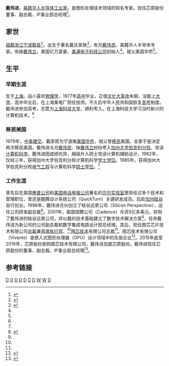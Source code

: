 {{Infobox person
|name        = 戴偉進
|image       = 
|image_size  = 
|caption     = 
|birth_date  = 出生日待查
|birth_place = {{CHN}}[[上海|上海]]
|death_date  = 
|death_place = 
|occupation  = [[美國|美國]][[半导体|半导体]][[工业家|工业家]]
}}

'''戴伟进'''，[[美籍华人|美籍华人]][[半导体|半导体]][[工业家|工业家]]。是图形处理技术领域的知名专家。现任芯原股份董事、副总裁、IP事业部总经理<ref name="dai interview">{{cite web|title=芯原股份 领导团队|url=http://www.verisilicon.com/cn/ExecutiveTeam|accessdate=2020年8月27日|author=芯原股份|date=|format=|publisher=|language=zh-hans|archive-date=2021年1月21日|archive-url=https://web.archive.org/web/20210121091153/https://verisilicon.com/cn/ExecutiveTeam|dead-url=no}}</ref>。

==家世==

[[祖籍|祖籍]][[浙江|浙江]][[宁波|宁波]][[鄞县|鄞县]]<ref name="dai weili">{{cite web|url=http://www.zhyc.com.cn/inhalt.asp?id=132|title=戴伟立：跻身全球高科技巨头的中国女性|publisher=[[中华英才|中华英才]]|author=|date=2010年8月31日|accessdate=2013年8月10日|language=zh-hans|deadurl=yes|archiveurl=https://web.archive.org/web/20131216062554/http://www.zhyc.com.cn/inhalt.asp?id=132|archivedate=2013年12月16日}}</ref>。出生于著名戴氏家族<ref name="dai weijin">{{cite web|url=http://www.zhyc.com.cn/inhalt.asp?id=134|title=戴伟进：图形处理技术领域的华人精英|publisher=中华英才|author=文/图 驻美记者 静舟 本刊记者 坤歌|date=|accessdate=2013年12月20日|language=zh-hans|deadurl=yes|archiveurl=https://web.archive.org/web/20131221003319/http://www.zhyc.com.cn/inhalt.asp?id=134|archivedate=2013年12月21日}}</ref>。有兄[[戴伟民|戴伟民]]，美籍华人半导体专家。有妹[[戴伟立|戴伟立]]，美国亿万富豪、[[美满电子科技公司|美满电子科技公司]]创始人<ref name="dai weili"/>。祖父美国华侨<ref name="dai weili"/>。

==生平==
===早期生涯===
生于[[上海|上海]]。自小喜欢[[物理学|物理学]]，1977年[[高中|高中]]毕业，正值[[文化大革命|文化大革命]]末期，没能上[[大学|大学]]。高中毕业后，在上海某电厂担任技师。不久后中华人民共和国恢复[[高考|高考]]制度。戴伟进参加高考，志愿为[[上海科技大学|上海科技大学]]，顺利考入。在上海科技大学习当时新兴的计算机技术。<ref name="dai weijin"/>

===移居美国===
1979年，[[中美建交|中美建交]]。戴家原为宁波裔[[美国|美国]][[华侨|华侨]]，祖父曾[[移民|移民]]美国，全家于是决定再次移民美国。戴伟进与兄[[戴伟民|戴伟民]]、妹[[戴伟立|戴伟立]]纷纷考入[[加州大学伯克利分校|加州大学伯克利分校]]，攻读[[计算机科学|计算机科学]]。戴伟进因成绩优异，越级升入硕士攻读计算机辅助设计。1982年，仅经三年，获得加州大学伯克利分校计算机科学[[学士学位|学士学位]]。1985年，获得加州大学伯克利分校[[电气工程|电气工程]]与计算机科学[[硕士学位|硕士学位]]。<ref name="dai weijin"/>

===工作生涯===
曾先后在美国[[惠普公司|惠普公司]]和[[美国电话电报公司|美国电话电报公司]]著名的[[贝尔实验室|贝尔实验室]]里担任过多个技术和管理职位，曾还是酷腾设计系统公司（QuickTurn）关键研发成员。后赴[[加州|加州]][[硅谷|硅谷]]自行创业。1996年，戴伟进合伙创立了硅谷远景公司（Silicon Perspective），出任公司研发副总裁<ref name="dai weili nanzhou">{{cite web |url=http://www.infzm.com/content/48425 |title=戴伟立 科技带你去造梦 |publisher=[[南方周末|南方周末]] |author=作者: 南方人物周刊记者 蒯乐昊 |date=2010-08-02 |accessdate=2013年8月10日 |language=zh-hans |archive-date=2016-04-25 |archive-url=https://web.archive.org/web/20160425032323/http://www.infzm.com/content/48425 |dead-url=no }}</ref>。2001年，美国铿腾公司（Cadence）斥资5亿多美元，并购了戴伟进的硅谷远景公司，并以戴的技术基础建立了数字技术解决方案<ref name="dai weili nanzhou"/>，任命戴伟进为新公司的公司副总裁和数字集成电路设计部总经理。其后，担任图芯芯片技术有限公司[[总裁|总裁]]兼[[首席执行官|首席执行官]]、<ref name="dai weijin" />[[图芯技术|图芯技术]]有限公司总裁<ref name="dai interview" />。图芯技术有限公司（Vivante）是嵌入式图形处理器（GPU）设计领域中的先驱企业<ref name="dai company">{{cite web |url=http://www.eeworld.com/manufacture/2012/0911/article_7980.html |title=中国的无晶圆厂商：芯原微电子创设计代工业务模型 |publisher=电子工程世界 |author=作者：马悦 来源:EEWORLD |date=2012-09-11 |accessdate=2013年8月10日 |language=zh-hans |archive-date=2013-12-20 |archive-url=https://web.archive.org/web/20131220235425/http://www.eeworld.com/manufacture/2012/0911/article_7980.html |dead-url=no }}</ref>。2015年底至2016年，芯原股份收购图芯技术有限公司，戴伟进加盟芯原股份。戴伟进现任芯原股份的董事、副总裁、IP事业部总经理<ref name="dai interview">{{cite web|title=芯原股份 领导团队|url=http://www.verisilicon.com/cn/ExecutiveTeam|accessdate=2020年8月27日|author=芯原股份|date=|format=|publisher=|language=zh-hans}}</ref>。

==参考链接==
{{reflist|2}}

{{戴氏三兄妹}}
[[Category:鄞县人|D]]
[[Category:美国企业家|D]]
[[Category:上海科技大学校友|D]]
[[Category:宁波裔美国人|D]]
[[Category:美国电子工程师|D]]
[[Category:加利福尼亞大學柏克萊分校校友|D]]
[[Category:宁波裔上海人|D]]
[[Category:黄古林戴家|W]]
[[Category:戴姓|W]]
[[Category:宁波商帮|D]]